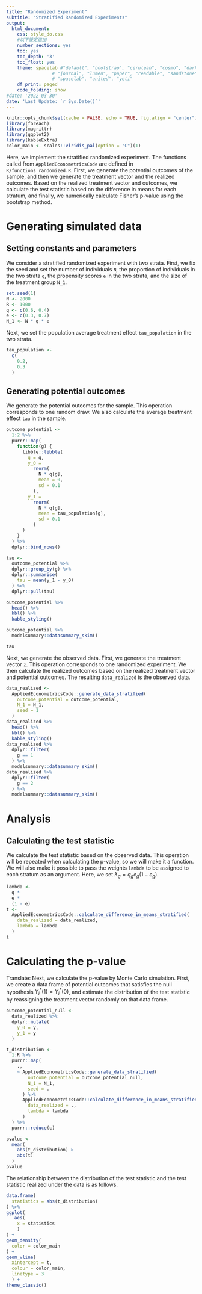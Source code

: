 ```yaml
---
title: "Randomized Experiment"
subtitle: "Stratified Randomized Experiments"
output: 
  html_document:
    css: style_do.css
    #以下設定追加
    number_sections: yes
    toc: yes
    toc_depth: '3'
    toc_float: yes
    theme: spacelab #"default", "bootstrap", "cerulean", "cosmo", "darkly", "flatly",
                 # "journal", "lumen", "paper", "readable", "sandstone", "simplex",
                 # "spacelab", "united", "yeti"
    df_print: paged
    code_folding: show
#date: '2022-03-30'
date: 'Last Update: `r Sys.Date()`'
---
```


```r
knitr::opts_chunk$set(cache = FALSE, echo = TRUE, fig.align = "center")
library(foreach)
library(magrittr)
library(ggplot2)
library(kableExtra)
color_main <- scales::viridis_pal(option = "C")(1)
```

Here, we implement the stratified randomized experiment. The functions called from `AppliedEconometricsCode` are defined in `R/functions_randomized.R`. First, we generate the potential outcomes of the sample, and then we generate the treatment vector and the realized outcomes. Based on the realized treatment vector and outcomes, we calculate the test statistic based on the difference in means for each stratum, and finally, we numerically calculate Fisher's p-value using the bootstrap method.

# Generating simulated data

## Setting constants and parameters

We consider a stratified randomized experiment with two strata. First, we fix the seed and set the number of individuals `N`, the proportion of individuals in the two strata `q`, the propensity scores `e` in the two strata, and the size of the treatment group `N_1`.

```r
set.seed(1)
N <- 2000
R <- 1000
q <- c(0.6, 0.4)
e <- c(0.3, 0.7)
N_1 <- N * q * e
```

Next, we set the population average treatment effect `tau_population` in the two strata.

```r
tau_population <- 
  c(
    0.2, 
    0.3
  )
```

## Generating potential outcomes

We generate the potential outcomes for the sample. This operation corresponds to one random draw. We also calculate the average treatment effect `tau` in the sample.

```r
outcome_potential <-
  1:2 %>%
  purrr::map(
    function(g) {
      tibble::tibble(
        g = g,
        y_0 = 
          rnorm(
            N * q[g], 
            mean = 0, 
            sd = 0.1
          ),
        y_1 = 
          rnorm(
            N * q[g], 
            mean = tau_population[g], 
            sd = 0.1
          )
      )
    }
  ) %>%
  dplyr::bind_rows()

tau <-
  outcome_potential %>%
  dplyr::group_by(g) %>%
  dplyr::summarise(
    tau = mean(y_1 - y_0)
  ) %>%
  dplyr::pull(tau)

outcome_potential %>%
  head() %>%
  kbl() %>%
  kable_styling()

outcome_potential %>%
  modelsummary::datasummary_skim()

tau
```

Next, we generate the observed data. First, we generate the treatment vector `z`. This operation corresponds to one randomized experiment. We then calculate the realized outcomes based on the realized treatment vector and potential outcomes. The resulting `data_realized` is the observed data.


```r
data_realized <-
  AppliedEconometricsCode::generate_data_stratified(
    outcome_potential = outcome_potential,
    N_1 = N_1,
    seed = 1
  )
data_realized %>%
  head() %>%
  kbl() %>%
  kable_styling()
data_realized %>%
  dplyr::filter(
    g == 1
  ) %>%
  modelsummary::datasummary_skim()
data_realized %>%
  dplyr::filter(
    g == 2
  ) %>%
  modelsummary::datasummary_skim()
```

# Analysis

## Calculating the test statistic

We calculate the test statistic based on the observed data. This operation will be repeated when calculating the p-value, so we will make it a function. We will also make it possible to pass the weights `lambda` to be assigned to each stratum as an argument. Here, we set $\lambda_g = q_g e_g (1 - e_g)$.


```r
lambda <- 
  q * 
  e * 
  (1 - e)
t <- 
  AppliedEconometricsCode::calculate_difference_in_means_stratified(
    data_realized = data_realized, 
    lambda = lambda
  )
t
```

# Calculating the p-value

Translate: Next, we calculate the p-value by Monte Carlo simulation. First, we create a data frame of potential outcomes that satisfies the null hypothesis $Y_i^\ast(1)=Y_i^\ast(0)$, and estimate the distribution of the test statistic by reassigning the treatment vector randomly on that data frame.


```r
outcome_potential_null <-
  data_realized %>%
  dplyr::mutate(
    y_0 = y,
    y_1 = y
  )

t_distribution <-
  1:R %>%
  purrr::map(
    .,
    ~ AppliedEconometricsCode::generate_data_stratified(
        outcome_potential = outcome_potential_null,
        N_1 = N_1,
        seed = .
      ) %>%
      AppliedEconometricsCode::calculate_difference_in_means_stratified(
        data_realized = .,
        lambda = lambda
      )
  ) %>%
  purrr::reduce(c)

pvalue <- 
  mean(
    abs(t_distribution) > 
    abs(t)
  )
pvalue
```

The relationship between the distribution of the test statistic and the test statistic realized under the data is as follows.

```r
data.frame(
  statistics = abs(t_distribution)
) %>%
ggplot(
   aes(
    x = statistics
    )
) +
geom_density(
  color = color_main
) +
geom_vline(
  xintercept = t,
  colour = color_main,
  linetype = 3
  ) +
theme_classic()
```




